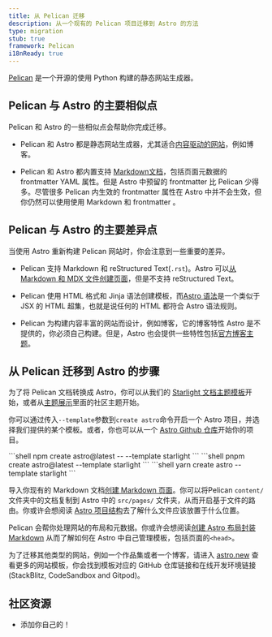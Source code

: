 ```yaml
---
title: 从 Pelican 迁移
description: 从一个现有的 Pelican 项目迁移到 Astro 的方法
type: migration
stub: true
framework: Pelican
i18nReady: true
---
```



[Pelican](https://getpelican.com) 是一个开源的使用 Python 构建的静态网站生成器。

## Pelican 与 Astro 的主要相似点

Pelican 和 Astro 的一些相似点会帮助你完成迁移。

- Pelican 和 Astro 都是静态网站生成器，尤其适合[内容驱动的网站](/zh-cn/concepts/why-astro/#内容驱动)，例如博客。

- Pelican 和 Astro 都内置支持 [Markdown文档](/zh-cn/guides/content/#markdown-创作)，包括页面元数据的 frontmatter YAML 属性。但是 Astro 中预留的 frontmatter 比 Pelican 少得多。尽管很多 Pelican 内生效的 frontmatter 属性在 Astro 中并不会生效，但你仍然可以使用使用 Markdown 和 frontmatter 。

## Pelican 与 Astro 的主要差异点

当使用 Astro 重新构建 Pelican 网站时，你会注意到一些重要的差异。

- Pelican 支持 Markdown 和 reStructured Text(`.rst`)。Astro 可以[从 Markdown 和 MDX 文件创建页面](/zh-cn/guides/markdown-content/)，但是不支持 reStructured Text。

- Pelican 使用 HTML 格式和 Jinja 语法创建模板，而[Astro 语法](/zh-cn/basics/astro-components/)是一个类似于 JSX 的 HTML 超集，也就是说任何的 HTML 都符合 Astro 语法规则。

- Pelican 为构建内容丰富的网站而设计，例如博客，它的博客特性 Astro 是不提供的，你必须自己构建。但是，Astro 也会提供一些特性包括[官方博客主题](https://github.com/withastro/astro/tree/latest/examples/blog)。

## 从 Pelican 迁移到 Astro 的步骤

为了将 Pelican 文档转换成 Astro，你可以从我们的 [Starlight 文档主题模板](https://starlight.astro.build)开始，或者从[主题展示](https://astro.build/themes/)里面的社区主题开始。

你可以通过传入`--template`参数到`create astro`命令开启一个 Astro 项目，并选择我们提供的某个模板。或者，你也可以从一个 [Astro Github 仓库](/zh-cn/install-and-setup/#use-a-theme-or-starter-template)开始你的项目。

  <PackageManagerTabs>
    <Fragment slot="npm">
    ```shell
    npm create astro@latest -- --template starlight
    ```
    </Fragment>
    <Fragment slot="pnpm">
    ```shell
    pnpm create astro@latest --template starlight
    ```
    </Fragment>
    <Fragment slot="yarn">
    ```shell
    yarn create astro --template starlight
    ```
    </Fragment>
  </PackageManagerTabs>

导入你现有的 Markdown 文档[创建 Markdown 页面](/zh-cn/guides/markdown-content/)。你可以将Pelican `content/`文件夹中的文档复制到 Astro 中的 `src/pages/` 文件夹，从而开启基于文件的路由。你或许会想阅读 [Astro 项目结构](/zh-cn/basics/project-structure/)去了解什么文件应该放置于什么位置。

Pelican 会帮你处理网站的布局和元数据。你或许会想阅读[创建 Astro 布局封装 Markdown](/zh-cn/basics/layouts/#markdownmdx-布局) 从而了解如何在 Astro 中自己管理模板，包括页面的`<head>`。

为了迁移其他类型的网站，例如一个作品集或者一个博客，请进入 [astro.new](https://astro.new) 查看更多的网站模板，你会找到模板对应的 GitHub 仓库链接和在线开发环境链接(StackBlitz, CodeSandbox and Gitpod)。

## 社区资源

- 添加你自己的！

